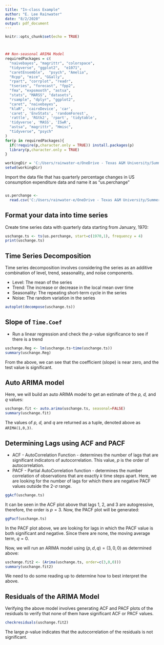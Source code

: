 ```yaml
---
title: "In-class Example"
author: "E. Lee Rainwater"
date: "8/2/2020"
output: pdf_document
---
```


```r
knitr::opts_chunk$set(echo = TRUE)



## Non-seasonal ARIMA Model
requiredPackages = c(
  "naivebayes", "magrittr", "colorspace",
  "tidyverse", "ggplot2",  "e1071",
  "caretEnsemble",  "psych", "Amelia",
  "Rcpp", "mice", "GGally",
  "rpart", "corrplot", "readr",
  "tseries", "forecast", "fpp2",
  "fma", "expsmooth", "astsa",
  "stats", "MARSS", "datasets",
  "rsample", "dplyr", "ggplot2",
  "caret", "naivebayes",
  "klaR", 'cairoDevice', 'car',
  'caret', 'EnvStats', 'randomForest',
  'rattle', 'RGtk2', 'rpart', 'tidytable',
  'tidyverse', 'MASS', 'ISwR',
  "astsa", "magrittr", "Hmisc",
  "tidyverse", "psych"
)
for(p in requiredPackages){
  if(!require(p,character.only = TRUE)) install.packages(p)
  library(p,character.only = TRUE)
}

workingDir = 'C:/Users/rainwater-e/OneDrive - Texas A&M University/Summer-2020/buad689-pred-analy/final/'
setwd(workingDir)

```

Import the data file that has quarterly percentage changes in US consumption expenditure data and name it as "us.perchange"

```r

```

```r
us.perchange <- 
  read.csv('C:/Users/rainwater-e/OneDrive - Texas A&M University/Summer-2020/buad689-pred-analy/class-10/US.perchange.csv')
```

## Format your data into time series
Create time series data with quarterly data starting from January, 1970:
```r
uschange.ts <- ts(us.perchange, start=c(1970,1), frequency = 4)
print(uschange.ts)
```
## Time Series Decomposition

Time series decomposition involves considering the series as an additive combination of level, trend, seasonality, and noise components.

- Level: The mean of the series
- Trend: The increase or decrease in the local mean over time
- Seasonality: The repeating short-term cycle in the series
- Noise: The random variation in the series

```r
autoplot(decompose(uschange.ts))
```

## Slope of `Time.Coef`

- Run a linear regression and check the *p*-value significance to see if there is a trend

```r
uschange.Reg <- lm(uschange.ts~time(uschange.ts))
summary(uschange.Reg)
```

From the above, we can see that the coefficient (slope) is near zero, and the test value is significant.

## Auto ARIMA model
Here, we will build an auto ARIMA model to get an estimate of the *p, d,* and *q* values:

```r
uschange.fit <- auto.arima(uschange.ts, seasonal=FALSE)
summary(uschange.fit)
```

The values of *p, d,* and *q* are returned as a tuple, denoted above as `ARIMA(1,0,3)`.

## Determining Lags using ACF and PACF

- ACF - AutoCorrelation Function - determines the number of lags that are significant indicators of autocorrelation. This value, *p* is the order of autocorrelation.
- PACF - Partial AutoCorrelation function - determines the number correlation of observations that are exactly *k* time steps apart. Here, we are looking for the number of lags for which there are negative PACF values outside the 2-$\sigma$ range.
```r
ggAcf(uschange.ts)
```

It can be seen in the ACF plot above that lags 1, 2, and 3 are autogressive, therefore, the order is $p = 3$. Now, the PACF plot will be generated:

```r
ggPacf(uschange.ts)
```
In the PACF plot above, we are looking for lags in which the PACF value is both significant and negative. Since there are none, the moving average term, $q = 0$.

Now, we will run an ARIMA model using $(p, d, q) = (3, 0, 0)$ as determined above:
```r
uschange.fit2 <- (Arima(uschange.ts, order=c(3,0,0)))
summary(uschange.fit2)
```
We need to do some reading up to determine how to best interpret the above. 

## Residuals of the ARIMA Model

Verifying the above model involves generating ACF and PACF plots of the residuals to verify that none of them have significant ACF or PACF values.
```r
checkresiduals(uschange.fit2)
```
The large *p*-value indicates that the autocorrelation of the residuals is not significant.